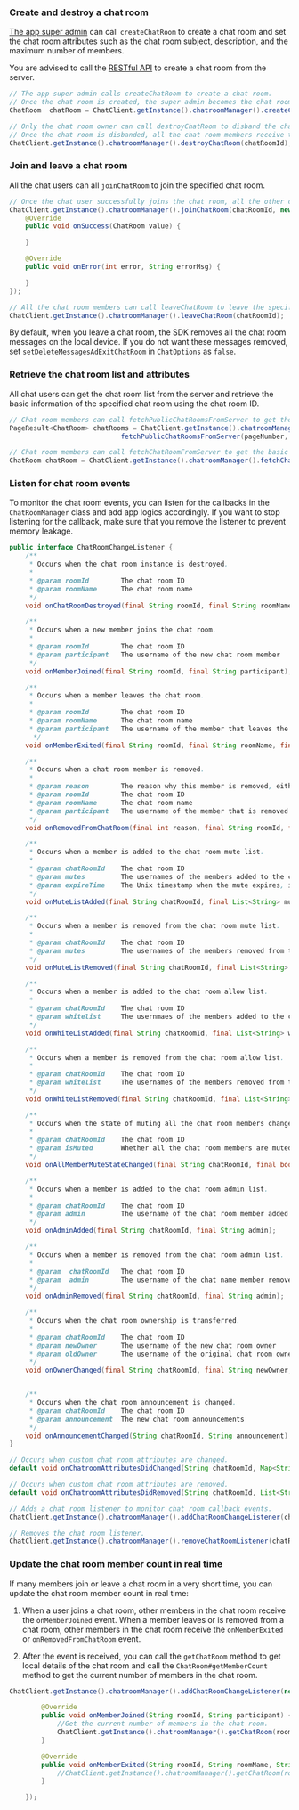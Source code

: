 <PlatformWrapper platform="android">

### Create and destroy a chat room

[The app super admin](/agora-chat/restful-api/chatroom-management/manage-chatroom-admins#adding-a-chat-room-super-admin) can call `createChatRoom` to create a chat room and set the chat room attributes such as the chat room subject, description, and the maximum number of members.

<Admonition type="info">You are advised to call the [RESTful API](/agora-chat/restful-api/chatroom-management/manage-chatrooms#creating-a-chat-room) to create a chat room from the server.</Admonition>

```java
// The app super admin calls createChatRoom to create a chat room.
// Once the chat room is created, the super admin becomes the chat room owner.
ChatRoom  chatRoom = ChatClient.getInstance().chatroomManager().createChatRoom(subject, description, welcomMessage, maxUserCount, members);

// Only the chat room owner can call destroyChatRoom to disband the chat room.
// Once the chat room is disbanded, all the chat room members receive the onChatRoomDestroyed callback and are immediately removed from the chat room.
ChatClient.getInstance().chatroomManager().destroyChatRoom(chatRoomId);
```


### Join and leave a chat room

All the chat users can all `joinChatRoom` to join the specified chat room.

```java
// Once the chat user successfully joins the chat room, all the other chat room members receive the onMemberJoined callback.
ChatClient.getInstance().chatroomManager().joinChatRoom(chatRoomId, new ValueCallBack<ChatRoom>() {
    @Override
    public void onSuccess(ChatRoom value) {

    }

    @Override
    public void onError(int error, String errorMsg) {

    }
});

// All the chat room members can call leaveChatRoom to leave the specified chat room. Once a member leaves the chat room, all the other members receive the onMemberExited callback.
ChatClient.getInstance().chatroomManager().leaveChatRoom(chatRoomId);
```

By default, when you leave a chat room, the SDK removes all the chat room messages on the local device. If you do not want these messages removed, set `setDeleteMessagesAdExitChatRoom` in `ChatOptions` as `false`.


### Retrieve the chat room list and attributes

All chat users can get the chat room list from the server and retrieve the basic information of the specified chat room using the chat room ID.

```java
// Chat room members can call fetchPublicChatRoomsFromServer to get the specified number of chat rooms from the server. The maximum value of pageSize is 100.
PageResult<ChatRoom> chatRooms = ChatClient.getInstance().chatroomManager().
                            fetchPublicChatRoomsFromServer(pageNumber, pageSize);

// Chat room members can call fetchChatRoomFromServer to get the basic information of the specified chat room by passing the chat room ID.
ChatRoom chatRoom = ChatClient.getInstance().chatroomManager().fetchChatRoomFromServer(chatRoomId);
```

### Listen for chat room events

To monitor the chat room events, you can listen for the callbacks in the `ChatRoomManager` class and add app logics accordingly. If you want to stop listening for the callback, make sure that you remove the listener to prevent memory leakage.

```java
public interface ChatRoomChangeListener {
    /**
     * Occurs when the chat room instance is destroyed.
     * 
     * @param roomId        The chat room ID
     * @param roomName      The chat room name
     */
    void onChatRoomDestroyed(final String roomId, final String roomName);

    /**
     * Occurs when a new member joins the chat room.
     * 
     * @param roomId        The chat room ID
     * @param participant   The username of the new chat room member
     */
    void onMemberJoined(final String roomId, final String participant);

    /**
     * Occurs when a member leaves the chat room.
     * 
     * @param roomId        The chat room ID
     * @param roomName      The chat room name
     * @param participant   The username of the member that leaves the chat room
      */
    void onMemberExited(final String roomId, final String roomName, final String participant);

    /**
     * Occurs when a chat room member is removed.
     *
     * @param reason        The reason why this member is removed, either being kicked by the chat room admin, or being offline due to network conditions
     * @param roomId        The chat room ID
     * @param roomName      The chat room name
     * @param participant   The username of the member that is removed from the chat room
     */
    void onRemovedFromChatRoom(final int reason, final String roomId, final String roomName, final String participant);

    /**
     * Occurs when a member is added to the chat room mute list.
     *
     * @param chatRoomId    The chat room ID
     * @param mutes         The usernames of the members added to the chat room mute list
     * @param expireTime    The Unix timestamp when the mute expires, in miliseconds
     */
    void onMuteListAdded(final String chatRoomId, final List<String> mutes, final long expireTime);

    /**
     * Occurs when a member is removed from the chat room mute list.
     *
     * @param chatRoomId    The chat room ID
     * @param mutes         The usernames of the members removed from the chat room mute list
     */
    void onMuteListRemoved(final String chatRoomId, final List<String> mutes);

    /**
     * Occurs when a member is added to the chat room allow list.
     *
     * @param chatRoomId    The chat room ID
     * @param whitelist     The usernmaes of the members added to the chat room allow list
     */
    void onWhiteListAdded(final String chatRoomId, final List<String> whitelist);

    /**
     * Occurs when a member is removed from the chat room allow list.
     *
     * @param chatRoomId    The chat room ID
     * @param whitelist     The usernames of the members removed from the chat room allow list
     */
    void onWhiteListRemoved(final String chatRoomId, final List<String> whitelist);

    /**
     * Occurs when the state of muting all the chat room members changes.
     *
     * @param chatRoomId    The chat room ID
     * @param isMuted       Whether all the chat room members are muted
     */
    void onAllMemberMuteStateChanged(final String chatRoomId, final boolean isMuted);

    /**
     * Occurs when a member is added to the chat room admin list.
     *
     * @param chatRoomId    The chat room ID
     * @param admin         The username of the chat room member added to the admin list
     */
    void onAdminAdded(final String chatRoomId, final String admin);

    /**
     * Occurs when a member is removed from the chat room admin list.
     *
     * @param  chatRoomId   The chat room ID
     * @param  admin        The username of the chat name member removed from the admin list
     */
    void onAdminRemoved(final String chatRoomId, final String admin);

    /**
     * Occurs when the chat room ownership is transferred.
     *
     * @param chatRoomId    The chat room ID
     * @param newOwner      The username of the new chat room owner
     * @param oldOwner      The username of the original chat room owner
     */
    void onOwnerChanged(final String chatRoomId, final String newOwner, final String oldOwner);


    /**
     * Occurs when the chat room announcement is changed.
     * @param chatRoomId    The chat room ID
     * @param announcement  The new chat room announcements
     */
    void onAnnouncementChanged(String chatRoomId, String announcement);
}

// Occurs when custom chat room attributes are changed.
default void onChatroomAttributesDidChanged(String chatRoomId, Map<String,String> attributeMap , String from){}

// Occurs when custom chat room attributes are removed.
default void onChatroomAttributesDidRemoved(String chatRoomId, List<String> keyList , String from){}

// Adds a chat room listener to monitor chat room callback events.
ChatClient.getInstance().chatroomManager().addChatRoomChangeListener(chatRoomChangeListener);

// Removes the chat room listener.
ChatClient.getInstance().chatroomManager().removeChatRoomListener(chatRoomChangeListener);
```

### Update the chat room member count in real time

If many members join or leave a chat room in a very short time, you can update the chat room member count in real time:

1. When a user joins a chat room, other members in the chat room receive the `onMemberJoined` event. When a member leaves or is removed from a chat room, other members in the chat room receive the `onMemberExited` or `onRemovedFromChatRoom` event.

1. After the event is received, you can call the `getChatRoom` method to get local details of the chat room and call the `ChatRoom#getMemberCount` method to get the current number of members in the chat room.

```java
ChatClient.getInstance().chatroomManager().addChatRoomChangeListener(new ChatRoomChangeListener() {

        @Override
        public void onMemberJoined(String roomId, String participant) {
            //Get the current number of members in the chat room.
            ChatClient.getInstance().chatroomManager().getChatRoom(roomId).getMemberCount();
        }

        @Override
        public void onMemberExited(String roomId, String roomName, String participant) {
            //ChatClient.getInstance().chatroomManager().getChatRoom(roomId).getMemberCount();
        }

    });
```

</PlatformWrapper>